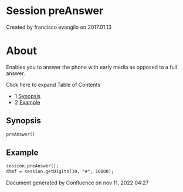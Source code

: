 
# Session preAnswer 

 Created by  francisco evangilo on 2017.01.13

# About

Enables you to answer the phone with early media as opposed to a full answer.

Click here to expand Table of Contents

* 1 [Synopsis](#synopsis)
* 2 [Example](#example)

## Synopsis

```xml
preAnswer()
```

## Example

```xml
session.preAnswer();
dtmf = session.getDigits(10, "#", 10000);
```

  
Document generated by Confluence on nov 11, 2022 04:27
